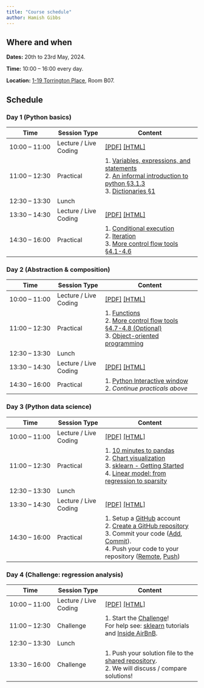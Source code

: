 ```yaml
---
title: "Course schedule"
author: Hamish Gibbs
---
```


## Where and when

**Dates:** 20th to 23rd May, 2024. 

**Time:** 10:00 – 16:00 every day.

**Location:** [1-19 Torrington Place](https://maps.app.goo.gl/u9iX38uM1TyYpn3E9), Room B07.

## Schedule

### Day 1 (Python basics)

| Time | Session Type | Content |
|-|-|--|
| 10:00 – 11:00 | Lecture / Live Coding | [[PDF]](./slides/slides_introduction.pdf) [[HTML]](./slides/slides_introduction.qmd) |
| 11:00 – 12:30 | Practical | 1. [Variables, expressions, and statements](https://www.py4e.com/html3/02-variables) <br> 2. [An informal introduction to python §3.1.3](https://docs.python.org/3/tutorial/introduction.html#lists) <br> 3. [Dictionaries §1](https://www.py4e.com/html3/09-dictionaries) |
| 12:30 – 13:30 | Lunch | 
| 13:30 – 14:30 | Lecture / Live Coding | [[PDF]](./slides/slides_control_logic.pdf) [[HTML]](./slides/slides_control_logic.qmd) |
| 14:30 – 16:00 | Practical | 1. [Conditional execution](https://www.py4e.com/html3/03-conditional) <br> 2. [Iteration](https://www.py4e.com/html3/05-iterations) <br> 3. [More control flow tools §4.1-4.6](https://docs.python.org/3/tutorial/controlflow.html)

### Day 2 (Abstraction & composition)

| Time | Session Type | Content |
|-|-|--|
| 10:00 – 11:00 | Lecture / Live Coding | [[PDF]](./slides/slides_abstraction_and_composition.pdf) [[HTML]](./slides/slides_abstraction_and_composition.qmd) |
| 11:00 – 12:30 | Practical | 1. [Functions](https://www.py4e.com/html3/04-functions) <br> 2. [More control flow tools §4.7-4.8 (Optional)](https://docs.python.org/3/tutorial/controlflow.html#defining-functions) <br> 3. [Object-oriented programming](https://www.py4e.com/html3/14-objects)|
| 12:30 – 13:30 | Lunch | 
| 13:30 – 14:30 | Lecture / Live Coding | [[PDF]](./slides/slides_vscode_python.pdf) [[HTML]](./slides/slides_vscode_python.qmd) |
| 14:30 – 16:00 | Practical | 1. [Python Interactive window](https://code.visualstudio.com/docs/python/jupyter-support-py) <br> 2. *Continue practicals above* |

### Day 3 (Python data science)

| Time | Session Type | Content |
|-|-|--|
| 10:00 – 11:00 | Lecture / Live Coding | [[PDF]](./slides/slides_python_data_science.pdf) [[HTML]](./slides/slides_python_data_science.qmd) |
| 11:00 – 12:30 | Practical | 1. [10 minutes to pandas](https://pandas.pydata.org/docs/user_guide/10min.html) <br> 2. [Chart visualization](https://pandas.pydata.org/docs/user_guide/visualization.html) <br> 3. [sklearn - Getting Started](https://scikit-learn.org/stable/getting_started.html) <br> 4. [Linear model: from regression to sparsity](https://scikit-learn.org/stable/tutorial/statistical_inference/supervised_learning.html#linear-model-from-regression-to-sparsity) |
| 12:30 – 13:30 | Lunch | 
| 13:30 – 14:30 | Lecture / Live Coding | [[PDF]](./slides/slides_collaboration.pdf) [[HTML]](./slides/slides_collaboration.qmd) |
| 14:30 – 16:00 | Practical | 1. Setup a [GitHub](https://github.com/) account <br> 2. [Create a GitHub repository](https://docs.github.com/en/repositories/creating-and-managing-repositories/creating-a-new-repository) <br> 3. Commit your code ([Add](https://github.com/git-guides/git-add), [Commit](https://github.com/git-guides/git-commit)). <br> 4. Push your code to your repository ([Remote](https://github.com/git-guides/git-remote), [Push](https://github.com/git-guides/git-push)) |

### Day 4 (Challenge: regression analysis)

| Time | Session Type | Content |
|-|-|--|
| 10:00 – 11:00 | Lecture / Live Coding | [[PDF]](./slides/slides_regression.pdf) [[HTML]](./slides/slides_regression.qmd) |
| 11:00 – 12:30 | Challenge | 1. Start the [Challenge](./challenge.qmd)! <br> For help see: [sklearn](https://scikit-learn.org/stable/tutorial/index.html) tutorials and [Inside AirBnB](https://insideairbnb.com/). |
| 12:30 – 13:30 | Lunch | 
| 13:30 – 16:00 | Challenge | 1. Push your solution file to the [shared repository](https://github.com/hamishgibbs/sdi_python_foundations_2024). <br> 2. We will discuss / compare solutions! |